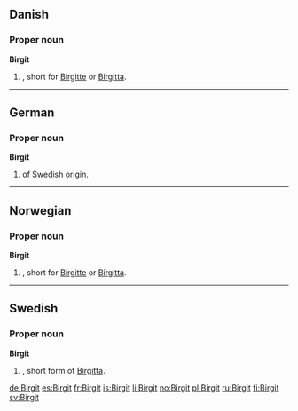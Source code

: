 ==Danish==

===Proper noun===
'''Birgit'''

# {{given name|female|lang=da}}, short for [[Birgitte]] or [[Birgitta]].

----

==German==

===Proper noun===
'''Birgit'''

# {{given name|female|lang=de}} of Swedish origin.

----

==Norwegian==

===Proper noun===
'''Birgit'''

# {{given name|female|lang=no}}, short for [[Birgitte]] or [[Birgitta]].

----

==Swedish==

===Proper noun===
'''Birgit'''

# {{given name|female|lang=sv}}, short form of [[Birgitta]].

[[de:Birgit]]
[[es:Birgit]]
[[fr:Birgit]]
[[is:Birgit]]
[[li:Birgit]]
[[no:Birgit]]
[[pl:Birgit]]
[[ru:Birgit]]
[[fi:Birgit]]
[[sv:Birgit]]